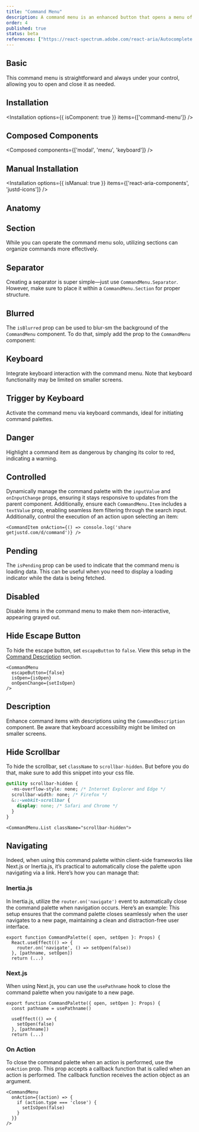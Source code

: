 ```yaml
---
title: "Command Menu"
description: A command menu is an enhanced button that opens a menu of options, making it a powerful alternative to a combobox, perfect for command palettes, menus, and more.
order: 4
published: true
status: beta
references: ["https://react-spectrum.adobe.com/react-aria/Autocomplete.html#props", "https://react-spectrum.adobe.com/react-aria/Modal.html#props"]
---
```


## Basic
This command menu is straightforward and always under your control, allowing you to open and close it as needed.
<How toUse="controls/command-menu/command-menu-demo" />

## Installation
<Installation options={{ isComponent: true }} items={['command-menu']} />

## Composed Components
<Composed components={['modal', 'menu', 'keyboard']} />

## Manual Installation
<Installation options={{ isManual: true }} items={['react-aria-components', 'justd-icons']} />
<SourceCode toShow='command-menu' />

## Anatomy
<Anatomy show='command-menu-anatomy'/>

## Section
While you can operate the command menu solo, utilizing sections can organize commands more effectively.
<How toUse="controls/command-menu/command-menu-section-demo" />

## Separator
Creating a separator is super simple—just use `CommandMenu.Separator`. However, make sure to place it within a `CommandMenu.Section` for proper structure.
<How toUse="controls/command-menu/command-menu-separator-demo" />

## Blurred
The `isBlurred` prop can be used to blur-sm the background of the `CommandMenu` component. To do that, simply add the prop to the `CommandMenu` component:
<How toUse="controls/command-menu/command-menu-blur-demo" />

## Keyboard
Integrate keyboard interaction with the command menu. Note that keyboard functionality may be limited on smaller screens.
<How toUse="controls/command-menu/command-menu-keyboard-demo" />

## Trigger by Keyboard
Activate the command menu via keyboard commands, ideal for initiating command palettes.
<How toUse="controls/command-menu/command-menu-trigger-by-keyboard-demo" />

## Danger
Highlight a command item as dangerous by changing its color to red, indicating a warning.
<How toUse="controls/command-menu/command-menu-danger-item-demo" />

## Controlled
Dynamically manage the command palette with the `inputValue` and `onInputChange` props, ensuring it stays responsive to updates from the parent component. Additionally, ensure each `CommandMenu.Item` includes a `textValue` prop, enabling seamless item filtering through the search input.
<How toUse="controls/command-menu/command-menu-controlled-demo" />
Additionally, control the execution of an action upon selecting an item:
```
<CommandItem onAction={() => console.log('share getjustd.com/d/command')} />
```

## Pending
The `isPending` prop can be used to indicate that the command menu is loading data. This can be useful when you need to display a loading indicator while the data is being fetched.
<How toUse="controls/command-menu/command-menu-pending-demo" />

## Disabled
Disable items in the command menu to make them non-interactive, appearing grayed out.
<How toUse="controls/command-menu/command-menu-disabled-demo" />

## Hide Escape Button
To hide the escape button, set `escapeButton` to `false`. View this setup in the [Command Description](#description) section.
```
<CommandMenu
  escapeButton={false}
  isOpen={isOpen}
  onOpenChange={setIsOpen}
/>
```

## Description
Enhance command items with descriptions using the `CommandDescription` component. Be aware that keyboard accessibility might be limited on smaller screens.
<How toUse="controls/command-menu/command-menu-description-demo" />

## Hide Scrollbar
To hide the scrollbar, set `className` to `scrollbar-hidden`. But before you do that, make sure to add this snippet into your css file.
```css
@utility scrollbar-hidden {
  -ms-overflow-style: none; /* Internet Explorer and Edge */
  scrollbar-width: none; /* Firefox */
  &::-webkit-scrollbar {
    display: none; /* Safari and Chrome */
  }
}
```

```
<CommandMenu.List className="scrollbar-hidden">
```

## Navigating
Indeed, when using this command palette within client-side frameworks like Next.js or Inertia.js, it’s practical to automatically close the palette upon navigating via a link. Here’s how you can manage that:

### Inertia.js
In Inertia.js, utilize the `router.on('navigate')` event to automatically close the command palette when navigation occurs. Here’s an example:
This setup ensures that the command palette closes seamlessly when the user navigates to a new page, maintaining a clean and distraction-free user interface.

```tsx
export function CommandPalette({ open, setOpen }: Props) {
  React.useEffect(() => {
    router.on('navigate', () => setOpen(false))
  }, [pathname, setOpen])
  return (...)
```

### Next.js
When using Next.js, you can use the `usePathname` hook to close the command palette when you navigate to a new page.

```
export function CommandPalette({ open, setOpen }: Props) {
  const pathname = usePathname()

  useEffect(() => {
    setOpen(false)
  }, [pathname])
  return (...)
```

### On Action

To close the command palette when an action is performed, use the `onAction` prop. This prop accepts a callback function that is called when an action is performed. The callback function receives the action object as an argument.

```
<CommandMenu
  onAction={(action) => {
    if (action.type === 'close') {
      setIsOpen(false)
    }
  }}
/>
```
